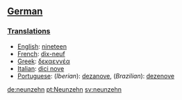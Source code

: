 ==[[German]]==
===[[Translations]]===

*[[English]]: [[nineteen]]
*[[French]]: [[dix-neuf]]
*[[Greek]]: [[δεκαεννέα]]
*[[Italian]]: [[dici nove]]
*[[Portuguese]]: (''Iberian''): [[dezanove]], (''Brazilian''): [[dezenove]]

[[de:neunzehn]]
[[pt:Neunzehn]]
[[sv:neunzehn]]